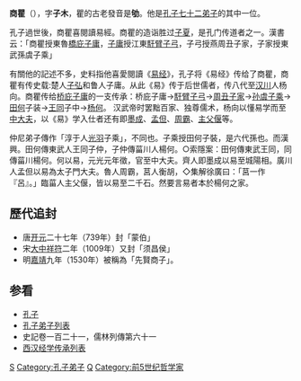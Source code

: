 {{儒学}}
'''商瞿'''（{{bd|前522年||？|catIdx=S}}），字'''子木'''，瞿的古老發音是'''劬'''。他是[[孔子弟子列表|孔子七十二弟子]]的其中一位。

孔子過世後，商瞿喜閱讀易經。商瞿的造诣胜过[[子夏|子夏]]，是孔门传道者之一。漢書云：「商瞿授東魯[[橋庇子庸|橋庇子庸]]，[[子庸|子庸]]授江東[[馯臂子弓|馯臂子弓]]，子弓授燕周丑子家，子家授東武孫虞子乘」

有關他的記述不多，史料指他喜愛閱讀《[[易经|易经]]》，孔子将《易经》传给了商瞿，商瞿有传史载:楚人[[子弘|子弘]]和鲁人子庸。从此《易》传于后世儒者，传八代至[[汉川|汉川]]人杨向。商瞿传给[[桥庇|桥庇]][[子庸|子庸]]的一支传承：桥庇子庸→[[馯臂|馯臂]][[子弓|子弓]]→[[周丑|周丑]][[子家|子家]]→[[孙虞|孙虞]][[子乘|子乘]]→[[田何|田何]]子装→[[王同|王同]]子中→[[杨何|杨何]]。
汉武帝时罢黜百家、独尊儒术，杨向以懂易学而至[[中大夫|中大夫]]，以《易》学入仕者还有即[[墨成|墨成]]、[[孟但|孟但]]、[[周霸|周霸]]、[[主父偃|主父偃]]等。

仲尼弟子傳作「淳于人[[光羽|光羽]]子乘」，不同也。子乘授田何子裝，是六代孫也。而漢興。田何傳東武人王同子仲，子仲傳菑川人楊何。○索隱案：田何傳東武王同，同傳菑川楊何。何以易，元光元年徵，官至中大夫。齊人即墨成以易至城陽相。廣川人孟但以易為太子門大夫。魯人周霸，莒人衡胡，◇集解徐廣曰：「莒一作『呂』。」臨菑人主父偃，皆以易至二千石。然要言易者本於楊何之家。

==歷代追封==
*唐[[开元|开元]]二十七年（739年）封「蒙伯」
*宋[[大中祥符|大中祥符]]二年（1009年）又封「须昌侯」
*明[[嘉靖|嘉靖]]九年（1530年）被稱為「先賢商子」。 

==参看==
*[[孔子|孔子]]
*[[孔子弟子列表|孔子弟子列表]]
*史記卷一百二十一，儒林列傳第六十一
*[[西汉经学传承列表|西汉经学传承列表]]
{{孔子弟子}}


[[Category:春秋戰國人物|S]]
[[Category:孔子弟子|Category:孔子弟子]]
[[Category:商姓|Q]]

[[Category:前5世纪哲学家|Category:前5世纪哲学家]]